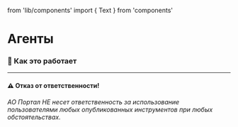 
from 'lib/components' import { Text } from 'components'


# Агенты

### 🚗 Как это работает

---

#### ⚠️ Отказ от ответственности!

###### АО Портал НЕ несет ответственность за использование пользователями любых опубликованных инструментов при любых обстоятельствах.
